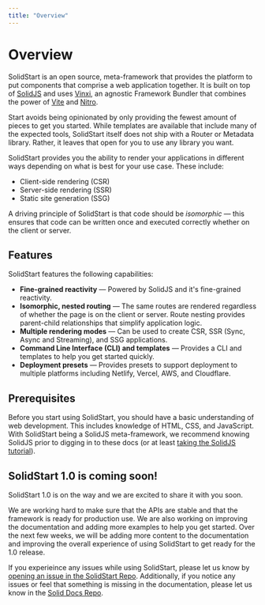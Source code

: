 ```yaml
---
title: "Overview"
---
```


# Overview

SolidStart is an open source, meta-framework that provides the platform to put components that comprise a web application together.
It is built on top of [SolidJS](/) and uses [Vinxi](https://vinxi.vercel.app/), an agnostic Framework Bundler that combines the power of [Vite](https://vitejs.dev) and [Nitro](https://nitro.unjs.io/).

Start avoids being opinionated by only providing the fewest amount of pieces to get you started.
While templates are available that include many of the expected tools, SolidStart itself does not ship with a Router or Metadata library.
Rather, it leaves that open for you to use any library you want.

SolidStart provides you the ability to render your applications in different ways depending on what is best for your use case.
These include:

- Client-side rendering (CSR)
- Server-side rendering (SSR)
- Static site generation (SSG)

A driving principle of SolidStart is that code should be _isomorphic_ &mdash; this ensures that code can be written once and executed correctly whether on the client or server.

## Features

SolidStart features the following capabilities:

- **Fine-grained reactivity** &mdash; Powered by SolidJS and it's fine-grained reactivity.
- **Isomorphic, nested routing** &mdash; The same routes are rendered regardless of whether the page is on the client or server.
  Route nesting provides parent-child relationships that simplify application logic.
- **Multiple rendering modes** &mdash; Can be used to create CSR, SSR (Sync, Async and Streaming), and SSG applications.
- **Command Line Interface (CLI) and templates** &mdash; Provides a CLI and templates to help you get started quickly.
- **Deployment presets** &mdash; Provides presets to support deployment to multiple platforms including Netlify, Vercel, AWS, and Cloudflare.

## Prerequisites

Before you start using SolidStart, you should have a basic understanding of web development.
This includes knowledge of HTML, CSS, and JavaScript.
With SolidStart being a SolidJS meta-framework, we recommend knowing SolidJS prior to digging in to these docs (or at least [taking the SolidJS tutorial](https://www.solidjs.com/tutorial)).

## SolidStart 1.0 is coming soon!

SolidStart 1.0 is on the way and we are excited to share it with you soon.

We are working hard to make sure that the APIs are stable and that the framework is ready for production use.
We are also working on improving the documentation and adding more examples to help you get started.
Over the next few weeks, we will be adding more content to the documentation and improving the overall experience of using SolidStart to get ready for the 1.0 release.

If you experieince any issues while using SolidStart, please let us know by [opening an issue in the SolidStart Repo](https://github.com/solidjs/solid-start/issues).
Additionally, if you notice any issues or feel that something is missing in the documentation, please let us know in the [Solid Docs Repo](https://github.com/solidjs/solid-docs-next/issues).

<EditPageLink />
<PageIssueLink />
